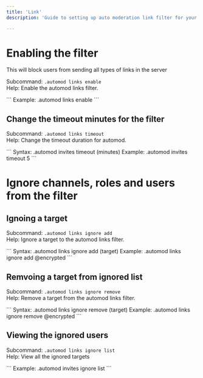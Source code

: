 ---
title: 'Link'
description: 'Guide to setting up auto moderation link filter for your server.'

---

# Enabling the filter

This will block users from sending all types of links in the server

Subcommand: `.automod links enable` <br />
Help: Enable the automod links filter. <br />

<Tabs>
    <Tab title="Usage">
       ```
       Example: .automod links enable
       ```
    </Tab>
</Tabs>

## Change the timeout minutes for the filter

Subcommand: `.automod links timeout` <br />
Help: Change the timeout duration for automod. <br />

<Tabs>
    <Tab title="Usage">
       ```
       Syntax: .automod invites timeout (minutes)
       Example: .automod invites timeout 5
       ```
    </Tab>
</Tabs>

# Ignore channels, roles and users from the filter

## Ignoing a target

Subcommand: `.automod links ignore add` <br />
Help: Ignore a target to the automod links filter. <br />

<Tabs>
    <Tab title="Usage">
       ```
       Syntax: .automod links ignore add (target)
       Example: .automod links ignore add @encrypted
       ```
    </Tab>
</Tabs>

## Remvoing a target from ignored list

Subcommand: `.automod links ignore remove` <br />
Help: Remove a target from the automod links filter. <br />


<Tabs>
    <Tab title="Usage">
       ```
       Syntax: .automod links ignore remove (target)
       Example: .automod links ignore remove @encrypted
       ```
    </Tab>
</Tabs>

## Viewing the ignored users

Subcommand: `.automod links ignore list` <br />
Help: View all the ignored targets <br />

<Tabs>
    <Tab title="Usage">
       ```
       Example: .automod invites ignore list
       ```
    </Tab>
</Tabs>